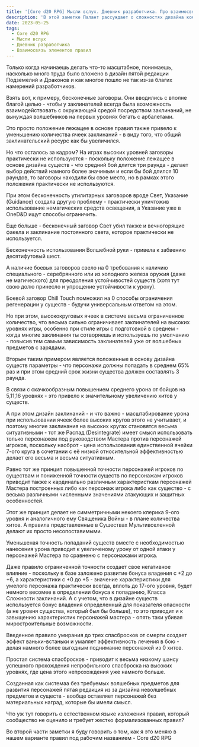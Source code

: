 ```yaml
---
title: '[Core d20 RPG] Мысли вслух. Дневник разработчика. Про взаимосвязь элементов в системе'
description: 'В этой заметке Палант рассуждает о сложностях дизайна комплексной системы и о том, как изначальные положения влияют на дизайн системы, оборачиваясь в будущем новыми проблемами'
date: 2023-05-25
tags:
  - Core d20 RPG
  - Мысли вслух
  - Дневник разработчика
  - Взаимосвязь элементов правил
---
```


Только когда начинаешь делать что-то масштабное, понимаешь, насколько много труда было вложено в дизайн пятой редакции Подземелий и Драконов и как многое пошло не так из-за благих намерений разработчиков.

Взять вот, к примеру, бесконечные заговоры. Они вводились с вполне благой целью - чтобы у заклинателей всегда была возможность взаимодействовать с окружающей средой посредством заклинаний, не вынуждая волшебников на первых уровнях бегать с арбалетами.

Это просто положение лежащее в основе правил также привело к уменьшению количества ячеек заклинаний - в виду того, что общий заклинательский ресурс как бы увеличился.

Но что осталось за кадром? На играх высоких уровней заговоры практически не используются - поскольку положение лежащее в основе дизайна существ - что средний бой длится три раунда - делает выбор действий намного  более значимым и  если бы бой длился 10 раундов, то заговоры находили бы свое место, но в рамках этого положения практически не используются.

При этом бесконечность утилитарных заговоров вроде Свет, Указание (Guidance) создала другую проблему - практически уничтожив использование немагических средств освещения, а Указание уже в OneD&D ищут способы ограничить.

Еще больше - бесконечный заговор Свет убил также и вечногорящие факела и заклинание постоянного света, которое практически не используется.

Бесконечность использования Волшебной руки - привела к забвению десятифутовый шест.

А наличие боевых заговоров свело на 0 требования к наличию специального - серебрянного или из холодного железа оружия (даже не магического) для преодоления устойчивостей существ (хотя тут свою долю принесло и упрощение устойчивости к урону).

Боевой заговор Chill Touch помножил на 0 способы ограничения регенерации у существ - будучи универсальным ответом на этом.

Но при этом, высококруговых ячеек в системе весьма ограниченное количество, что весьма сильно ограничивает заклинателей на высоких уровнях игры, особенно при стиле игры с подготовкой в среднем - когда многие заклинания ты сотворяешь и используешь по умолчанию - повысив тем самым зависимость заклинателей уже от волшебных предметов с зарядами.

Вторым таким примером является положенные в основу дизайна существ параметры - что персонажи должны попадать в среднем 65% раз и при этом средний срок жизни существа должен составлять 3 раунда.

В связи с скачкообразным повышением среднего урона от бойцов на 5,11,16 уровнях - это привело к значительному увеличению хитов у существ.

А при этом дизайн заклинаний - и что важно - масштабирование урона при использовании ячеек более высоких кругов этого не учитывает, и поэтому многие заклинания на высоких кругах становятся весьма ситуативными - тот же Распад (Desintegrate) имеет смысл использовать только персонажем под руководством Мастера против персонажей игроков, поскольку наоброт - цена использования единственной ячейки 7-ого круга в сочетании с её низкой относительной эффективностью делает его весьма и весьма ситуативным.

Равно тот же принцип повышенной точности персонажей игроков по существам и пониженной точности существ по персонажам игроков приводит также к кардинально различным характеристкам персонажей Мастера построенных либо как персонаж игрока либо как существо - с весьма различными численными значениями атакующих и защитных особенностей.

Этот же принцип делает не симметричными некоего клерика 9-ого уровня и аналогичного ему Священика Войны - в плане количества хитов. А правила представленные в Сушествах Мультивселенной делают их просто несопоставимыми.

Уменьшеная точность попаданий существ вместе с необходимостью нанесения урона приводит к увеличеному урону от одной атаки у персонажей Мастера по сравненю с персонажами игрока.

Даже правило ограниченной точности создает свое негативное влияние - поскольку в базе заложено развитие бонуса владения с +2 до +6, а характеристики с +0 до +5 - значение характеристики для умелого персонажа практически всегда, вплоть до 17-ого уровня, будет немного весомее в определении бонуса к попаданию, Класса Сложности заклинаний. А с учетом, что в дизайне существ используется бонус владения определенный для показателя опасности (а не уровня существа, который был бы больше), то это приводит и к завыщению характеристик персонажей мастера - опять таки убивая миростроительные возможности.

Введенное правило умирания до трех спасбросков от смерти создает эффект ваньки-встаньки и умаляет эффективность лечения в бою - делая намного более выгодным поднимание персонажей из 0 хитов.

Простая система спасбросков - приводит к весьма низкому шансу успешного прохождения непрофильного спасброска на высоких уровнях, где цена этого непрохождения уже намного больше.

Созданная как системаа без требуемых волшебных предметов для развития персонажей пятая редакция из за дизайна неволшебных предметов и существ - вообще оставляет персонажей без материальных наград, которые бы имели смысл.

Что уж тут говорить о естественном языке изложения правил, который сообщество не оценило и требует жестко формализованных правил?

Во второй части заметки я буду говорить о том, как я это меняю в нашем варианте правил под рабочим названием - Core d20 RPG